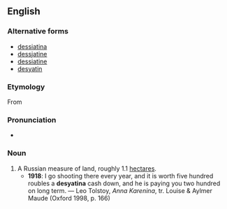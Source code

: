 ==English==

===Alternative forms===
* [[dessiatina]]
* [[dessjatine]]
* [[dessiatine]]
* [[desyatin]]

===Etymology===
From {{etyl|ru}} {{term|sc=Cyrl|десятина||tenth, tithe|tr=desjatína|lang=ru}}

===Pronunciation===
* {{IPA|/dɛsjəˈtiːnə/}}

===Noun===
{{en-noun}}

# A Russian measure of land, roughly 1.1 [[hectare]]s.
#* '''1918''': I go shooting there every year, and it is worth five hundred roubles a '''desyatina''' cash down, and he is paying you two hundred on long term. — Leo Tolstoy, ''Anna Karenina'', tr. Louise & Aylmer Maude (Oxford 1998, p. 166)